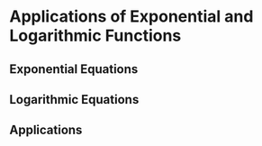 # Applications of Exponential and Logarithmic Functions

## Exponential Equations

## Logarithmic Equations

## Applications
